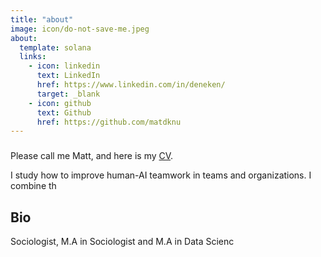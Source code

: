 ```yaml
---
title: "about"
image: icon/do-not-save-me.jpeg
about:
  template: solana
  links:
    - icon: linkedin
      text: LinkedIn
      href: https://www.linkedin.com/in/deneken/
      target: _blank
    - icon: github
      text: Github
      href: https://github.com/matdknu
---
```


### 

::: {#div}
Please call me Matt, and here is my [CV](https://github.com/matdknu/matdknu.github.io/blob/main/cv/raw/master/Vsevolod_Suschevskiy_CV.pdf).
:::

::: {#hero-heading}
I study how to improve human-AI teamwork in teams and organizations. I combine th

## Bio

Sociologist, M.A in Sociologist and M.A in Data Scienc


:::


